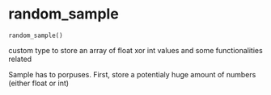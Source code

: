 # random_sample { #sim_2024.random_sample }

`random_sample()`

custom type to store an array of float xor int values and some functionalities related

Sample has to porpuses. First, store a potentialy huge amount of numbers (either float or int)